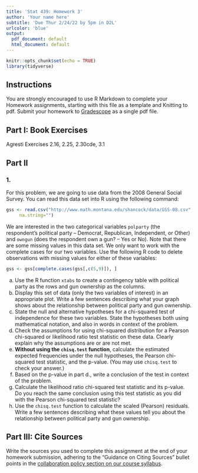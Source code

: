 ```yaml
---
title: 'Stat 439: Homework 3'
author: 'Your name here'
subtitle: 'Due Thur 2/24/22 by 5pm in D2L'
urlcolor: 'blue'
output:
  pdf_document: default
  html_document: default
---
```


```r
knitr::opts_chunk$set(echo = TRUE)
library(tidyverse)
```
## Instructions

You are strongly encouraged to use R Markdown to complete your Homework assignments, starting with this file as a template and Knitting to pdf. Submit your homework to [Gradescope](https://www.gradescope.com/) as a single pdf file.

## Part I: Book Exercises

Agresti Exercises 2.16, 2.25, 2.30cde, 3.1

## Part II

### 1.

For this problem, we are going to use data from the 2008 General Social Survey. 
You can read this data set into R using the following command:
```r
gss <- read.csv("http://www.math.montana.edu/shancock/data/GSS-08.csv", 
     na.string="")
```
We are interested in the two categorical variables `polparty` 
(the respondent's political party -- Democrat, Republican, Independent, or Other) 
and `owngun` (does the respondent own a gun? -- Yes or No). 
Note that there are some missing values in this data set. 
We only want to work with the complete cases for our two variables. 
Use the following R code to delete observations with missing values 
for either of these variables:
```r
gss <- gss[complete.cases(gss[,c(5,9)]), ]
```

a. Use the R function `xtabs` to create a contingency table with political 
party as the rows and gun ownership as the columns. 
b. Display this set of data (only the two variables of interest) in 
an appropriate plot.  Write a few sentences describing what your 
graph shows about the relationship between political party and gun ownership.
c. State the null and alternative hypotheses for a chi-squared test of 
independence for these two variables. State the hypotheses both using 
mathematical notation, and also in words in context of the problem.
d. Check the assumptions for using chi-squared distribution for
a Pearson chi-squared or likelihood ratio test statistic on these data.
Clearly explain why the assumptions are or are not met.
e. **Without using the `chisq.test` function**, calculate the estimated 
expected frequencies under the null hypotheses, the Pearson chi-squared 
test statistic, and the p-value. (You may use `chisq.test` to check your answer.)
f. Based on the p-value in part d., write a conclusion of the test 
in context of the problem. 
g. Calculate the likelihood ratio chi-squared test statistic and its p-value. 
Do you reach the same conclusion using this test statistic as you did
with the Pearson chi-squared test statistic?
h. Use the `chisq.test` function to calculate the scaled (Pearson) residuals. 
Write a few sentences describing what these values tell you about the 
relationship between political party and gun ownership.

## Part III: Cite Sources

Write the sources you used to complete this assignment at the end of your homework submission, adhering to the "Guidance on Citing Sources" bullet points in the [collaboration policy section on our course syllabus](https://staceyhancock.github.io/stat439/index.html#Policy_on_collaboration_and_academic_misconduct).


